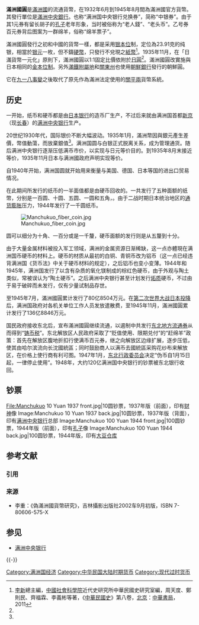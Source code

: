 {{expert}}
{{编修}}
{{Infobox Currency
| currency_name_in_local =  <small></small>
| image_1 = Bank of Manchukuo　1Yuan 1932.JPG
| image_title_1 = 满洲国1圆（1933年）
| image_2 = 
| image_title_2 = 
| iso_code = 
| using_countries = [[File:Flag_of_Manchukuo.svg|25px]] [[满洲国|满洲国]]/{{ROC}}东北地区
| subunit_ratio_1 = 1/1000
| subunit_name_1 = [[厘|厘]] 
| subunit_ratio_2 = 1/100
| subunit_name_2 = 分
| subunit_ratio_3 = 1/10
| subunit_name_3 = [[角|角]]
| symbol = 
| symbol_subunit_1 = 
| plural = 
| plural_subunit_1 = 
| used_coins = 5厘、1分、5分、1角
| nickname = 
| used_banknotes = 1角、5角券；1、5、10、100、1000圆
| issuing_authority = [[满洲中央银行|满洲中央银行]]
| issuing_authority_website = 
| printer = 
| mint = 
| obsolete_notice = Y
}}

'''滿洲國圓'''是[[滿洲國|滿洲國]]的流通貨幣，在1932年6月到1945年8月間為滿洲國官方貨幣。其發行單位是[[滿洲中央銀行|滿洲中央銀行]]。也称“满洲国中央银行兑换券”，简称“中银券”。由于其1元券有留长胡子的[[孔子|孔子]]老年形象，当时被俗称为“老人錢”、“老头币”。乙号券百元券背后图案为一群绵羊，俗称“绵羊票子”。

滿洲國圓發行之初和中國的貨幣一樣，都是采用[[银本位|银本位]]制，定位為23.91克的纯银，相當於[[銀元|银元]]一枚，但不鑄[[硬幣|硬幣]]，只發行不兌現之[[紙幣|紙幣]]<ref name=民八>[[李新_(1918年)|李新]]總主編，[[中國社會科學院|中國社會科學院]]近代史研究所中華民國史研究室編，周天度、鄭則民、齊福霖、李義彬等著，《[[中華民國史|中華民國史]]》第八卷，[[北京|北京]]：[[中華書局|中華書局]]，2011</ref>{{rp|111}}。1935年11月，在「日滿貨幣一元化」原則下，滿洲國圓以1:1固定比價依附於[[日圓|日圓]]<ref name=民八/>{{rp|111}}。滿洲國圓改實施與日本相同的[[金本位|金本位制]]。另外[[滿鐵附屬地|滿鐵附屬地]]和[[關東州|關東州]]也使用[[朝鮮銀行|朝鮮銀行]]發行的朝鮮圓。

它在[[九一八事變|九一八事變]]之後取代了原先作為滿洲法定使用的[[關平兩|關平兩]]貨幣系統。

== 历史 ==
一开始，纸币和硬币都是由[[日本银行|日本银行]]的造币厂生产，不过后来就由满洲国首都[[新京|新京]]（现[[长春|长春]]）的[[满洲中央银行|满洲中央银行]]生产。

20世纪1930年代，国际银价不断大幅波动。1935年1月，滿洲幣因與銀元產生差價，幣值動蕩，而放棄銀值<ref name=民八/>{{rp|111}}。满洲国圆与白银正式脱离关系，成为管理通货。随后满洲中央银行逐渐压低满币市价，以实现与日元等价目的。到1935年8月末接近等价，1935年11月日本与满洲國政府声明实现等价。

自1940年开始，满洲国圆就开始用来衡量与美国、德国、日本等国的进出口贸易情况。

在此期间所发行的纸币的一半面值都是由硬币回收的。一共发行了五种面额的纸幣，分别是一百圆、十圆、五圆、一圆和五角，{{fact|正面以清代的统治者为特征}}。由于二战时期日本统治地区的[[通货膨胀|通货膨胀]]压力，1944年发行了一千圆纸币。

[[File:Manchukuo_fiber_coin.jpg|thumb]]

圆可以细分为十角、一百分或是一千釐，硬币面额的发行则是从五釐到十分。

由于大量金属材料被投入军工领域，满洲的金属资源日渐稀缺，这一点亦體現在满洲国币硬币的材料上。硬币的材质从最初的白铜、青铜币改为铝币（这一点已经违背满洲国《货币法》中关于硬币材料的规定），之后铝币也变小变薄。1944年和1945年，满洲国发行了以含有杂质的氧化镁制成的棕红色硬币，由于外观与陶土类似，常被误认为“陶土硬币”。之后满洲中央银行甚至计划发行[[炻器|炻质]]硬币，不过由于易于破碎而未发行，仅有少量试制品存世。

至1945年7月，滿洲國圓累计发行了80亿8504万元。在[[第二次世界大战|第二次世界大战]][[日本投降|日本投降]]后，满洲国政府对各机关单位工作人员发放遣散费，至1945年11月，滿洲國圓累计发行了136亿8846万元。

国民政府接收东北后，宣布滿洲國圓继续流通，以遏制中共发行[[东北地方流通券|东北地方流通券]]从而得到“[[铸币税|铸币税]]”。东北解放区人民政府采取了“贬值使用、限期兑付”的“赶绵羊”政策：首先在解放区腹地折扣行使满币百元券，继之向解放区边缘扩展，逐步压低，使其由哈尔滨流向长沈國統區；同时鼓励商人以满币去國統區采购花纱布来解放区，在价格上使行商有利可图。1947年1月，[[東北行政委員會_(1946年－1949年)|东北行政委员会]]决定“伪币自1月15日起，一律停止使用”。1948年，大约120亿满洲国中央银行的钞票被东北银行收回。

== 钞票 ==
<gallery>
File:Manchukuo 10 Yuan 1937 front.jpg|10圆钞票，1937年版（前面），印有[[财神|财神]]像
Image:Manchukuo 10 Yuan 1937 back.jpg|10圆钞票，1937年版（背面），印有[[满洲中央银行|满洲中央银行]]总部
Image:Manchukuo 100 Yuan 1944 front.jpg|100圆钞票，1944年版（前面），印有[[孔子|孔子]]像
Image:Manchukuo 100 Yuan 1944 back.jpg|100圆钞票，1944年版，印有[[大豆|大豆]][[仓库|仓库]]
</gallery>

== 参考文献 ==
=== 引用 ===
{{Reflist}}

=== 来源 ===
{{refbegin}}
* 李重：《偽滿洲國貨幣研究》，吉林攝影出版社2002车9月初版，ISBN 7-80606-575-X
{{refend}}

== 参见 ==
* [[满洲中央银行|满洲中央银行]]

{{-}}
{{中華民国大陸時期貨幣}}

[[Category:满洲国经济|Category:满洲国经济]]
[[Category:中华民国大陆时期货币|Category:中华民国大陆时期货币]]
[[Category:现代过时货币|Category:现代过时货币]]
